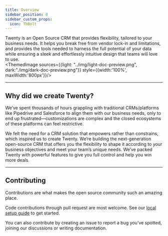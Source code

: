 ```yaml
---
title: Overview
sidebar_position: 0
sidebar_custom_props:
  icon: TbBolt
---
```


Twenty is an Open Source CRM that provides flexibility, tailored to your business needs. It helps you break free from vendor lock-in and limitations, and provides the tools needed to harness the full potential of your data while ensuring a sleek and effortlessly intuitive design that teams will love to use.  
<ThemedImage sources={{light: "../img/light-doc-preview.png", dark:"./img/dark-doc-preview.png"}} style={{width:'100%', maxWidth:'800px'}}/>

___

## Why did we create Twenty?
We’ve spent thousands of hours grappling with traditional CRMs/platforms like Pipedrive and Salesforce to align them with our business needs, only to end up frustrated—customizations are complex and the closed ecosystems of these platforms can feel restrictive.

We felt the need for a CRM solution that empowers rather than constrains, which inspired us to create Twenty. We’re building the next-generation open-source CRM that offers you the flexibility to shape it according to your business objectives and meet your team’s unique needs. We’ve packed Twenty with powerful features to give you full control and help you win more deals. 
___

## Contributing

Contributions are what makes the open source community such an amazing place.  

Code contributions through pull request are most welcome. See our [local setup guide](../contributor/local-setup) to get started.

You can also contribute by creating an issue to report a bug you've spotted, joining our discussions or writing documentation.
